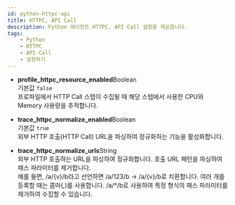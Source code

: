 ```yaml
---
id: python-httpc-api
title: HTTPC, API Call
description: Python 에이전트 HTTPC, API Call 설정을 제공합니다.
tags:
    - Python
    - HTTPC
    - API Call
    - 설정하기
---
```


* **profile_httpc_resource_enabled**<span class='type'>Boolean</span><br/>
    기본값 `false`<br/>
    프로파일에서 HTTP Call 스텝이 수집될 때 해당 스텝에서 사용한 CPU와 Memory 사용량을 추적합니다.

* **trace_httpc_normalize_enabled**<span class='type'>Boolean</span><br/>
    기본값 `true`<br/>
    외부 HTTP 호출(HTTP Call) URL을 파싱하여 정규화하는 기능을 활성화합니다. 

* **trace_httpc_normalize_urls**<span class='type'>String</span><br/>
    외부 HTTP 호출하는 URL을 파싱하여 정규화합니다. 호출 URL 패턴을 파싱하여 패스 파라미터를 제거합니다.  
    예를 들면, /a/{v}/b라고 선언하면 /a/123/b → /a/{v}/b로 치환합니다. 여러 개를 등록할 때는 콤마(*,*)를 사용합니다. /a/*/b로 사용하여 특정 형식의 패스 파라미터를 제거하여 수집할 수 있습니다.      